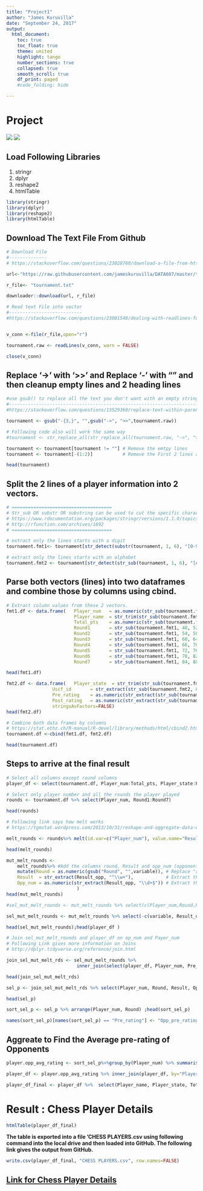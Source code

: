 ```yaml
---
title: "Project1"
author: "James Kuruvilla"
date: "September 24, 2017"
output:
  html_document:
    toc: true
    toc_float: true
    theme: united
    highlight: tango
    number_sections: true
    collapsed: true
    smooth_scroll: true
    df_print: paged
    #code_folding: hide

---
```


# Project
![](C:\Users\james\Documents\GitHub\DATA607\DATA607\Project1_1.JPG)
![](C:\Users\james\Documents\GitHub\DATA607\DATA607\Project1_2.JPG)

## Load Following Libraries

1. stringr    
2. dplyr  
3. reshape2  
4. htmlTable  

```r
library(stringr)
library(dplyr)
library(reshape2)
library(htmlTable)
```

## Download The Text File From Github
```r
# Download File
#--------------
# https://stackoverflow.com/questions/23028760/download-a-file-from-https-using-download-file

url<-"https://raw.githubusercontent.com/jameskuruvilla/DATA607/master/tournament.txt"

r_file<- "tournament.txt"

downloader::download(url, r_file)

# Read text File into vector
#---------------------------
#https://stackoverflow.com/questions/23001548/dealing-with-readlines-function-in-r


v_conn <-file(r_file,open="r")

tournament.raw <- readLines(v_conn, warn = FALSE)

close(v_conn)
```


## Replace '->' with '>>' and Replace '-' with "" and then cleanup empty lines and 2 heading lines
```r
#use gsub() to replace all the text you don't want with an empty string.
#-----------------------------------------------------------------------
#https://stackoverflow.com/questions/13529360/replace-text-within-parenthesis-in-r

tournament <- gsub("-{3,}", "",gsub("->", ">>",tournament.raw))

# Following code also will work the same way
#tournament <- str_replace_all(str_replace_all(tournament.raw, "->", ">>"), "-{3,}", "")

tournament <- tournament[tournament != ""] # Remove the emtpy lines
tournament <- tournament[-(1:2)]           # Remove the First 2 lines as those are headings

head(tournament)
```

## Split the 2 lines of a player information into 2 vectors.

```r
# =====================================
# Str_sub OR substr OR substring can be used to cut the specific character set from the strng 
# https://www.rdocumentation.org/packages/stringr/versions/1.1.0/topics/str_sub
# http://rfunction.com/archives/1692
# =====================================

# extract only the lines starts with a digit
tournament.fmt1<- tournament[str_detect(substr(tournament, 1, 6), "[0-9]")]   

# extract only the lines starts with an alphabet
tournament.fmt2 <- tournament[str_detect(str_sub(tournament, 1, 6), "[A-Z]{2,2}")]  

```
## Parse both vectors (lines) into two dataframes and combine those by columns using cbind.

```r
# Extract column values from these 2 vectors.
fmt1.df <- data.frame(   Player_num   = as.numeric(str_sub(tournament.fmt1, 1,  6)),
                         Player_name  = str_trim(str_sub(tournament.fmt1, 8,  40), side="both"),
                         Total_pts    = as.numeric(str_sub(tournament.fmt1, 42, 46)),
                         Round1       = str_sub(tournament.fmt1, 48, 52),
                         Round2       = str_sub(tournament.fmt1, 54, 58),
                         Round3       = str_sub(tournament.fmt1, 60, 64),
                         Round4       = str_sub(tournament.fmt1, 66, 70),
                         Round5       = str_sub(tournament.fmt1, 72, 76),
                         Round6       = str_sub(tournament.fmt1, 78, 82),
                         Round7       = str_sub(tournament.fmt1, 84, 88), stringsAsFactors=FALSE)

head(fmt1.df)

fmt2.df <- data.frame(   Player_state  = str_trim(str_sub(tournament.fmt2, 1,  6), side="both"),
                 Uscf_id       = str_extract(str_sub(tournament.fmt2, 8,  40), "\\d+"),
                 Pre_rating    = as.numeric(str_extract(str_sub(tournament.fmt2, 8,  40), "(?<=R: ).\\d+(?=)")),
                 Post_rating   = as.numeric(str_extract(str_sub(tournament.fmt2, 8,  40), "(?<=>>).\\d+(?=)")),
                 stringsAsFactors=FALSE)
head(fmt2.df)

# Combine both data frames by columns
# https://stat.ethz.ch/R-manual/R-devel/library/methods/html/cbind2.html 
tournament.df <-cbind(fmt1.df, fmt2.df)

head(tournament.df)

```
## Steps to arrive at the final result
```r
# Select all columns except round columns
player_df <- select(tournament.df, Player_num:Total_pts, Player_state:Post_rating)  #Select requires the dplyr package

# Select only player number and all the rounds the player played
rounds <- tournament.df %>% select(Player_num, Round1:Round7)

head(rounds)
```

```r
# Following link says how melt works 
# https://tgmstat.wordpress.com/2013/10/31/reshape-and-aggregate-data-with-the-r-package-reshape2/

melt_rounds <- rounds%>% melt(id.var=c("Player_num"), value.name="Result_opp")

head(melt_rounds)
```

```r
mut_melt_rounds <- 
    melt_rounds%>% #Add the columns round, Result and opp_num (opponent Number)
    mutate(Round = as.numeric(gsub("Round", "",variable)), # Replace "round" with "" in the column 'variable'
    Result  = str_extract(Result_opp, "^\\w+"),            # Extract the begginning word
    Opp_num = as.numeric(str_extract(Result_opp, "\\d+$")) # Extract the ending Digits.
                          ) 
head(mut_melt_rounds)

```

```r
#sel_mut_melt_rounds <- mut_melt_rounds %>% select(c(Player_num,Round,Result,Opp_num)) # 

sel_mut_melt_rounds <- mut_melt_rounds %>% select(-c(variable, Result_opp)) # Remove the columns 'variable' and 'Result_opp'

head(sel_mut_melt_rounds);head(player_df )

```

```r
# Join sel_mut_melt_rounds and player_df on op_num and Payer_num 
# Following Link gives more information on Joins
# http://dplyr.tidyverse.org/reference/join.html 

join_sel_mut_melt_rds <- sel_mut_melt_rounds %>% 
                          inner_join(select(player_df, Player_num, Pre_rating,Post_rating), by = c("Opp_num" = "Player_num"))

head(join_sel_mut_melt_rds)


```

```r
sel_p <- join_sel_mut_melt_rds %>% select(Player_num, Round, Result, Opp_num, Pre_rating)

head(sel_p)

sort_sel_p <- sel_p %>% arrange(Player_num, Round) ;head(sort_sel_p)

names(sort_sel_p)[names(sort_sel_p) == "Pre_rating"] <- "Opp_pre_rating" ;head(sort_sel_p)


```

## Aggreate to Find the Average pre-rating of Opponents

```r
player.opp_avg_rating <- sort_sel_p%>%group_by(Player_num) %>% summarise(Opp_avg_pre_rating = round(mean(Opp_pre_rating)))

player_df <- player.opp_avg_rating %>% inner_join(player_df, by="Player_num")

player_df_final <- player_df %>%  select(Player_name, Player_state, Total_pts,Pre_rating, Opp_avg_pre_rating) 

```


# Result : Chess Player Details
```r
htmlTable(player_df_final)
```


**The table is exported into a file 'CHESS PLAYERS.csv using following command into the local drive and then loaded into GitHub. The following link gives the output from GitHub.**

```r
write.csv(player_df_final, "CHESS PLAYERS.csv", row.names=FALSE)
```


## [Link for Chess Player Details](https://github.com/jameskuruvilla/DATA607/blob/master/CHESS%20PLAYERS.csv)
  
  
  




